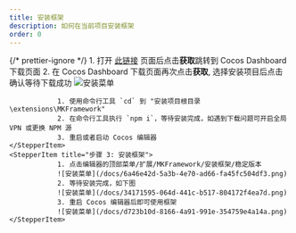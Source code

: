 ```yaml
---
title: 安装框架
description: 如何在当前项目安装框架
order: 0
---
```


{/* prettier-ignore */}
<Stepper>
	<StepperItem title="步骤 1: 在 Cocos 商店下载安装插件">
                1. 打开 [此链接](https://store.cocos.com/app/detail/6426) 页面后点击**获取**跳转到 Cocos Dashboard 下载页面 
                2. 在 Cocos Dashboard 下载页面再次点击**获取**, 选择安装项目后点击确认等待下载成功
	</StepperItem>
	<StepperItem title="步骤 2: 安装插件依赖的 NPM 包">
                ![安装菜单](/docs/4d607e16-4dbe-4007-90ec-965671ac076a.png)

    	        1. 使用命令行工具 `cd` 到 "安装项目根目录\extensions\MKFramework"
                2. 在命令行工具执行 `npm i`，等待安装完成，如遇到下载问题可开启全局 VPN 或更换 NPM 源
                3. 重启或者启动 Cocos 编辑器
    </StepperItem>
    <StepperItem title="步骤 3: 安装框架">
                1. 点击编辑器的顶部菜单/扩展/MKFramework/安装框架/稳定版本
                ![安装菜单](/docs/6a46e42d-5a3b-4e70-ad66-fa45fc504df3.png)
                2. 等待安装完成，如下图
                ![安装菜单](/docs/34171595-064d-441c-b517-804172f4ea7d.png)
                3. 重启 Cocos 编辑器后即可使用框架
                ![安装菜单](/docs/d723b10d-8166-4a91-991e-354759e4a14a.png)
    </StepperItem>

</Stepper>
